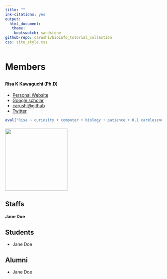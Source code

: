 ```yaml
---
title: ""
ink-citations: yes
output: 
  html_document:
   theme:
    bootswatch: sandstone 
github-repo: carushi/bioinfo_tutorial_collection
css: site_style.css
---
```

# Members {.row}
## {.row}

#### Risa K Kawaguchi (Ph.D) {.col-md-8}
- [Personal Website](https://sites.google.com/site/cawatchm/)
- [Google scholar]("https://scholar.google.com/citations?user=BLtM6hoAAAAJh")
- [carushi@github](https://github.com/carushi)
- [Twitter](https://twitter.com/can_pyong)

```r
eval("Risa ~ curiosity + computer + biology + patience + 0.1 carelessness")
```

#### {.col-md-4}

![](figures/members/kawaguchi.jpeg){width=200px, height=200px}


## Staffs


#### Jane Doe { .col-md-8}
#### {.col-md-4 }

## Students

- Jane Doe

## Alumni

- Jane Doe

